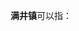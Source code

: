 '''满井镇'''可以指：
{{PRC admin/disambig|13/07/25/106/000|23/01/25/111/000|51/14/21/134/000}}
{{disambig|cat=三字中国镇名消歧义}}